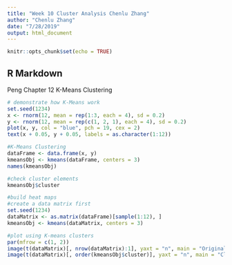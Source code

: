 ---
title: "Week 10 Cluster Analysis Chenlu Zhang"
author: "Chenlu Zhang"
date: "7/28/2019"
output: html_document
---


```{r setup, include=FALSE}
knitr::opts_chunk$set(echo = TRUE)
```

## R Markdown


Peng Chapter 12 K-Means Clustering

```{r, message=FALSE, , warning=FALSE}

# demonstrate how K-Means work
set.seed(1234) 
x <- rnorm(12, mean = rep(1:3, each = 4), sd = 0.2)
y <- rnorm(12, mean = rep(c(1, 2, 1), each = 4), sd = 0.2)
plot(x, y, col = "blue", pch = 19, cex = 2)
text(x + 0.05, y + 0.05, labels = as.character(1:12))

#K-Means Clustering
dataFrame <- data.frame(x, y)
kmeansObj <- kmeans(dataFrame, centers = 3)
names(kmeansObj)

#check cluster elements
kmeansObj$cluster

#build heat maps
#create a data matrix first
set.seed(1234)
dataMatrix <- as.matrix(dataFrame)[sample(1:12), ]
kmeansObj <- kmeans(dataMatrix, centers = 3)

#plot using K-means clusters
par(mfrow = c(1, 2))
image(t(dataMatrix)[, nrow(dataMatrix):1], yaxt = "n", main = "Original Data")
image(t(dataMatrix)[, order(kmeansObj$cluster)], yaxt = "n", main = "Clustered Data")

```
